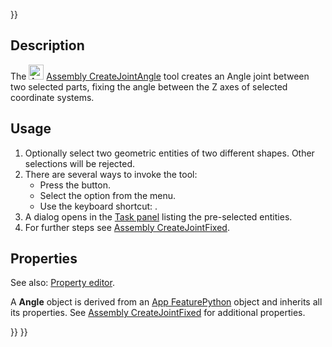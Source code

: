 <languages/>
{{UnfinishedDocu{{#translation:}}}}
<translate>

<!--T:1-->
{{Docnav
|[[Assembly_CreateJointPerpendicular|CreateJointPerpendicular]]
|[[Assembly_CreateJointRackPinion|CreateJointRackPinion]]
|[[Assembly_Workbench|Assembly]]
|IconL=Assembly_CreateJointPerpendicular.svg
|IconR=Assembly_CreateJointRackPinion.svg
|IconC=Workbench_Assembly.svg
}}

<!--T:2-->
{{GuiCommand
|Name=Assembly CreateJointAngle
|MenuLocation=Assembly → Create Angle Joint
|Workbenches=[[Assembly_Workbench|Assembly]]
|Shortcut={{KEY|X}}
|Version=1.0
|SeeAlso=
}}

==Description== <!--T:3-->

<!--T:4-->
The [[Image:Assembly_CreateJointAngle.svg|24px]] [[Assembly_CreateJointAngle|Assembly CreateJointAngle]] tool creates an Angle joint between two selected parts, fixing the angle between the Z axes of selected coordinate systems.

==Usage== <!--T:5-->

<!--T:6-->
# Optionally select two geometric entities of two different shapes. Other selections will be rejected.
# There are several ways to invoke the tool:
#* Press the {{Button|[[Image:Assembly_CreateJointAngle.svg|16px]] [[Assembly_CreateJointAngle|Create Angle Joint]]}} button.
#* Select the {{MenuCommand|Assembly → [[Image:Assembly_CreateJointAngle.svg|16px]] Create Angle Joint}} option from the menu.
#* Use the keyboard shortcut: {{KEY|X}}.
# A dialog opens in the [[Task_panel|Task panel]] listing the pre-selected entities.
# For further steps see [[Assembly_CreateJointFixed#Usage|Assembly CreateJointFixed]].

==Properties== <!--T:7-->

<!--T:8-->
See also: [[Property_editor|Property editor]].

<!--T:9-->
A '''Angle''' object is derived from an [[App_FeaturePython|App FeaturePython]] object and inherits all its properties. See [[Assembly_CreateJointFixed#Properties|Assembly CreateJointFixed]] for additional properties.


<!--T:10-->
{{Docnav
|[[Assembly_CreateJointPerpendicular|CreateJointPerpendicular]]
|[[Assembly_CreateJointRackPinion|CreateJointRackPinion]]
|[[Assembly_Workbench|Assembly]]
|IconL=Assembly_CreateJointPerpendicular.svg
|IconR=Assembly_CreateJointRackPinion.svg
|IconC=Workbench_Assembly.svg
}}

</translate>
{{Assembly_Tools_navi{{#translation:}}}}
{{Userdocnavi{{#translation:}}}}